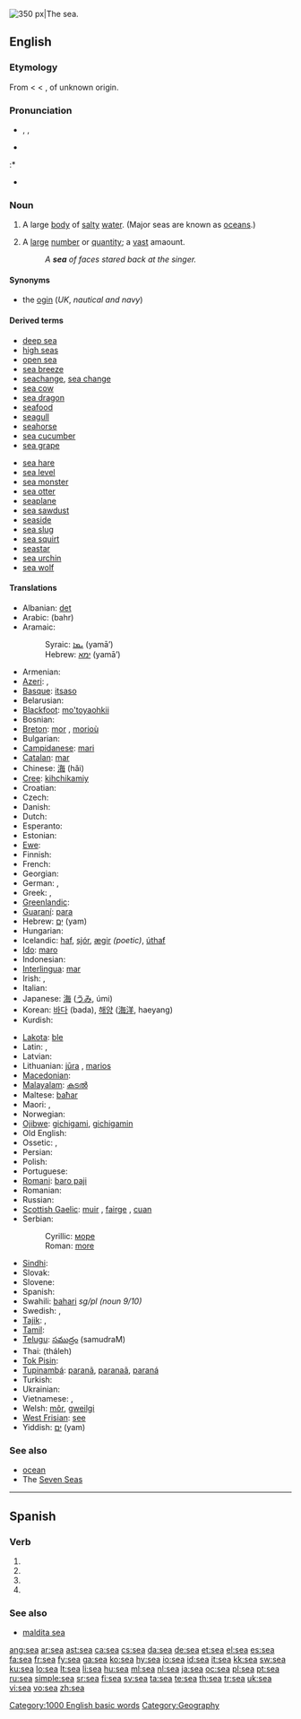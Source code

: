 [[Image:Nordsee Wellen.JPG|thumb|right|350 px|The sea.]]
{{also|SEA}}
==English==

{{rank|party|sight|electronic|456|sea|necessary|idea|reached}}

===Etymology===
From {{etyl|enm}} {{term|see|lang=enm}} < {{etyl|ang}} {{term|sæ|sǣ|sea, lake|lang=ang}} < {{proto|Germanic|saiwaz}}, of unknown origin.

===Pronunciation===
* {{enPR|sē}}, {{IPA|/siː/}}, {{SAMPA|/si:/}}
* {{audio|en-us-sea.ogg|Audio (US)}}
:* {{rhymes|iː}}
* {{homophones|C|cee|see}}

===Noun===
{{en-noun}}

# A large [[body]] of [[salty]] [[water]]. (Major seas are known as [[ocean]]s.)
# {{figurative}} A [[large]] [[number]] or [[quantity]]; a [[vast]] amaount.
#: ''A '''sea''' of faces stared back at the singer.''

====Synonyms====
* the [[ogin]] (''UK'', ''nautical and navy'')

====Derived terms====
{{top2}}
* [[deep sea]]
* [[high seas]]
* [[open sea]]
* [[sea breeze]]
* [[seachange]], [[sea change]]
* [[sea cow]]
* [[sea dragon]]
* [[seafood]]
* [[seagull]]
* [[seahorse]]
* [[sea cucumber]]
* [[sea grape]]
{{mid2}}
* [[sea hare]]
* [[sea level]]
* [[sea monster]]
* [[sea otter]]
* [[seaplane]]
* [[sea sawdust]]
* [[seaside]]
* [[sea slug]]
* [[sea squirt]]
* [[seastar]]
* [[sea urchin]]
* [[sea wolf]]
{{bottom}}

====Translations====
{{trans-top|body of water}}
* Albanian: [[det]] {{g|Albanian}}
* Arabic: {{Arab|[[بحر|بَحْرٌ]]}} (bahr) {{m}}
* Aramaic:
*: Syraic: [[ܝܡܐ]] (yamā’) {{m}}
*: Hebrew: [[ימא]] (yamā’) {{m}}
* Armenian: {{t-|hy|ծով|tr=çov|sc=Armn|xs=Armenian}}
* [[Azeri]]: {{t+|az|dəniz|xs=Azeri}}, {{t-|az|dərya|xs=Azeri}}
* [[Basque]]: [[itsaso]]
* Belarusian: {{t-|be|мора|n|tr=mora|sc=Cyrl|xs=Belarusian}}
* [[Blackfoot]]: [[mo'toyaohkii]]
* Bosnian: {{t-|bs|more|n}}
* [[Breton]]: [[mor]] {{m}}, [[morioù]] {{p}}
* Bulgarian: {{t+|bg|море|n|tr=morè|sc=Cyrl}}
* [[Campidanese]]: [[mari]] {{m}}
* [[Catalan]]: [[mar]] {{m|f}}
* Chinese: [[海]] (hǎi)
* [[Cree]]: [[kihchikamiy]]
* Croatian: {{t+|hr|more|n}}
* Czech: {{t+|cs|moře|n}}
* Danish: {{t+|da|hav|n}}
* Dutch: {{t+|nl|zee|f}}
* Esperanto: {{t-|eo|maro|xs=Esperanto}}
* Estonian: {{t+|et|meri}}
* [[Ewe]]: {{tø|ee|atsiaƒu|n|xs=Ewe}}
* Finnish: {{t+|fi|meri}}
* French: {{t+|fr|mer|f}}
* Georgian: {{t-|ka|ზღვა|tr=zḡva|sc=Geor|xs=Georgian}}
* German: {{t+|de|Meer|n}}, {{t+|de|See|f}}
* Greek: {{t+|el|θάλασσα|f|tr=thálassa|sc=Grek}}, {{t+|el|πέλαγος|n|tr=pélagos|sc=Grek}}
* [[Greenlandic]]: {{t-|kl|imaq|xs=Greenlandic}}
* [[Guaraní]]: [[para#Guaraní|para]]
* Hebrew: [[ים|יָם]] (yam) {{m}}
* Hungarian: {{t+|hu|tenger}}
* Icelandic: [[haf]], [[sjór]], [[ægir]] ''(poetic)'', [[úthaf]]
* [[Ido]]: [[maro]]
* Indonesian: {{t+|id|laut|xs=Indonesian}}
* [[Interlingua]]: [[mar]]
* Irish: {{t+|ga|muir|f|xs=Irish}}, {{t+|ga|farraige|f|xs=Irish}}
* Italian: {{t+|it|mare|m}}
* Japanese: [[海]] ([[うみ]], úmi)
* Korean: [[바다]] (bada), [[해양]] ([[海洋]], haeyang)
* Kurdish: {{ku-Arab|[[ده‌ریا]]}}
{{trans-mid}}
* [[Lakota]]: [[ble]]
* Latin: {{t+|la|mare|n}}, {{t-|la|pelagus|m}}
* Latvian: {{t+|lv|jūra|f|xs=Latvian}}
* Lithuanian: [[jūra]] {{f}}, [[marios]] {{f}} {{italbrac|poetic or small sea}}
* [[Macedonian]]: {{t-|mk|море|n|tr=móre|sc=Cyrl|xs=Macedonian}}
* [[Malayalam]]: [[കടൽ]] {{unicode|(kaṭal)}}
* Maltese: [[baħar]] {{m}}
* Maori: {{t+|mi|moana|xs=Maori}}, {{t-|mi|tai|xs=Maori}}
* Norwegian: {{t+|no|hav|n}}
* [[Ojibwe]]: [[gichigami]], [[gichigamin]] {{p}}
* Old English: {{t-|ang|holm|m|xs=Old English}}
* Ossetic: {{tø|os|денджыз|tr=dendžyz|sc=Cyrl|xs=Ossetian}}, {{tø|os|фурд|tr=furd|sc=Cyrl|xs=Ossetian}}
* Persian: {{t+|fa|دریا|tr=daryâ'|sc=fa-Arab|xs=Persian}}
* Polish: {{t+|pl|morze|n}}
* Portuguese: {{t+|pt|mar|m}}
* [[Romani]]: [[baro paji]]
* Romanian: {{t+|ro|mare|f}}
* Russian: {{t+|ru|море|n|tr=móre|sc=Cyrl}}
* [[Scottish Gaelic]]: [[muir]] {{m|f}}, [[fairge]] {{f}}, [[cuan]] {{m}}
* Serbian:
*: Cyrillic: [[море]] {{n}}
*: Roman: [[more#Serbian|more]] {{n}}
* [[Sindhi]]: {{sd-Arab|[[سَمُنڊ]]}} {{m}}
* Slovak: {{t-|sk|more|n}}
* Slovene: {{t+|sl|morje|n}}
* Spanish: {{t+|es|mar|m|f}}
* Swahili: [[bahari]] ''sg/pl (noun 9/10)''
* Swedish: {{t+|sv|sjö|c}}, {{t+|sv|hav|n}}
* [[Tajik]]: {{t-|tg|баҳр|tr=bahr|sc=Cyrl|xs=Tajik}},  {{t-|tg|дарё|tr=daryo|sc=Cyrl|xs=Tajik}}
* [[Tamil]]: {{t+|ta|கடல்|tr=kaṭal|sc=Taml|xs=Tamil}}
* [[Telugu]]: [[సముద్రం]] (samudraM)
* Thai: {{Thai|[[ทะเล]]}} (tháleh)
* [[Tok Pisin]]: {{t-|tpi|solwara|xs=Tok Pisin}}
* [[Tupinambá]]: [[paranã]], [[paranaã]], [[paraná]]
* Turkish: {{t+|tr|deniz}}
* Ukrainian: {{t+|uk|море|n|tr=móre|sc=Cyrl|xs=Ukrainian}}
* Vietnamese: {{t+|vi|biển|xs=Vietnamese}}, {{t-|vi|hải|xs=Vietnamese}}
* Welsh: [[môr]], [[gweilgi]]
* [[West Frisian]]: [[see#West Frisian|see]] {{f}}
* Yiddish: [[ים]] (yam) {{m}}
{{trans-bottom}}

===See also===
* [[ocean]]
* The [[Seven Seas]]

[[Category:1000 English basic words]]
[[Category:Geography]]

----

==Spanish==

===Verb===
{{es-verb-form|ser}}

# {{es-verb form of|mood=subj|tense=pres|num=s|pers=1|ending=er|verb=[[ser]]}}
# {{es-verb form of|mood=subj|tense=pres|num=s|pers=2|formal=y|ending=er|verb=[[ser]]}}
# {{es-verb form of|mood=subj|tense=pres|num=s|pers=3|ending=er|verb=[[ser]]}}
# {{es-verb form of|mood=imp|num=s|pers=2|formal=y|ending=er|verb=[[ser]]}}

===See also===
* [[maldita sea]]

[[ang:sea]]
[[ar:sea]]
[[ast:sea]]
[[ca:sea]]
[[cs:sea]]
[[da:sea]]
[[de:sea]]
[[et:sea]]
[[el:sea]]
[[es:sea]]
[[fa:sea]]
[[fr:sea]]
[[fy:sea]]
[[ga:sea]]
[[ko:sea]]
[[hy:sea]]
[[io:sea]]
[[id:sea]]
[[it:sea]]
[[kk:sea]]
[[sw:sea]]
[[ku:sea]]
[[lo:sea]]
[[lt:sea]]
[[li:sea]]
[[hu:sea]]
[[ml:sea]]
[[nl:sea]]
[[ja:sea]]
[[oc:sea]]
[[pl:sea]]
[[pt:sea]]
[[ru:sea]]
[[simple:sea]]
[[sr:sea]]
[[fi:sea]]
[[sv:sea]]
[[ta:sea]]
[[te:sea]]
[[th:sea]]
[[tr:sea]]
[[uk:sea]]
[[vi:sea]]
[[vo:sea]]
[[zh:sea]]